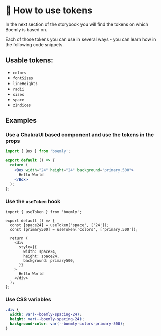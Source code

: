 
<Meta title="How to use tokens" />

# 📏 How to use tokens

In the next section of the storybook you will find the tokens on which Boemly is based on.

Each of those tokens you can use in several ways - you can learn how in the following code
snippets.

## Usable tokens:

- `colors`
- `fontSizes`
- `lineHeights`
- `radii`
- `sizes`
- `space`
- `zIndices`

## Examples

### Use a ChakraUI based component and use the tokens in the props

```jsx
import { Box } from 'boemly';

export default () => {
  return (
    <Box width="24" height="24" background="primary.500">
      Hello World
    </Box>
  );
};
```

### Use the `useToken` hook

```tsx
import { useToken } from 'boemly';

export default () => {
  const [space24] = useToken('space', ['24']);
  const [primary500] = useToken('colors', ['primary.500']);

  return (
    <div
      style={{
        width: space24,
        height: space24,
        background: primary500,
      }}
    >
      Hello World
    </div>
  );
};
```

### Use CSS variables

```css
.div {
  width: var(--boemly-spacing-24);
  height: var(--boemly-spacing-24);
  background-color: var(--boemly-colors-primary-500);
}
```
